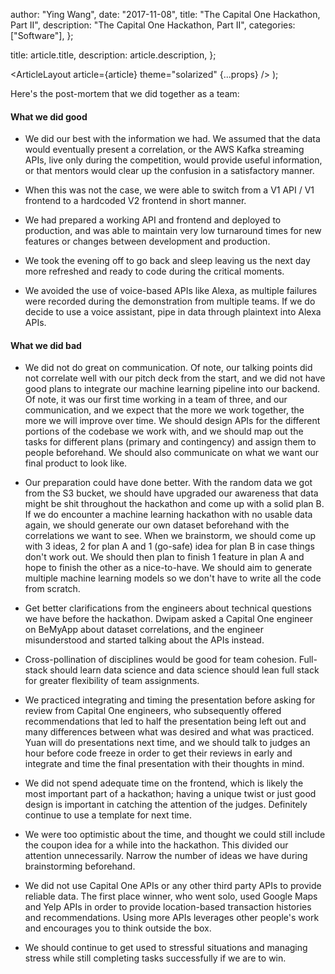 
  author: "Ying Wang",
  date: "2017-11-08",
  title: "The Capital One Hackathon, Part II",
  description: "The Capital One Hackathon, Part II",
  categories: ["Software"],
};

  title: article.title,
  description: article.description,
};

  <ArticleLayout article={article} theme="solarized" {...props} />
);

Here's the post-mortem that we did together as a team:

#### What we did good

- We did our best with the information we had. We assumed that the data would eventually present a correlation, or the AWS Kafka streaming APIs, live only during the competition, would provide useful information, or that mentors would clear up the confusion in a satisfactory manner.

- When this was not the case, we were able to switch from a V1 API / V1 frontend to a hardcoded V2 frontend in short manner.

- We had prepared a working API and frontend and deployed to production, and was able to maintain very low turnaround times for new features or changes between development and production.

- We took the evening off to go back and sleep leaving us the next day more refreshed and ready to code during the critical moments.

- We avoided the use of voice-based APIs like Alexa, as multiple failures were recorded during the demonstration from multiple teams. If we do decide to use a voice assistant, pipe in data through plaintext into Alexa APIs.

#### What we did bad

- We did not do great on communication. Of note, our talking points did not correlate well with our pitch deck from the start, and we did not have good plans to integrate our machine learning pipeline into our backend. Of note, it was our first time working in a team of three, and our communication, and we expect that the more we work together, the more we will improve over time. We should design APIs for the different portions of the codebase we work with, and we should map out the tasks for different plans (primary and contingency) and assign them to people beforehand. We should also communicate on what we want our final product to look like.

- Our preparation could have done better. With the random data we got from the S3 bucket, we should have upgraded our awareness that data might be shit throughout the hackathon and come up with a solid plan B. If we do encounter a machine learning hackathon with no usable data again, we should generate our own dataset beforehand with the correlations we want to see. When we brainstorm, we should come up with 3 ideas, 2 for plan A and 1 (go-safe) idea for plan B in case things don't work out. We should then plan to finish 1 feature in plan A and hope to finish the other as a nice-to-have. We should aim to generate multiple machine learning models so we don't have to write all the code from scratch.

- Get better clarifications from the engineers about technical questions we have before the hackathon. Dwipam asked a Capital One engineer on BeMyApp about dataset correlations, and the engineer misunderstood and started talking about the APIs instead.

- Cross-pollination of disciplines would be good for team cohesion. Full-stack should learn data science and data science should lean full stack for greater flexibility of team assignments.

- We practiced integrating and timing the presentation before asking for review from Capital One engineers, who subsequently offered recommendations that led to half the presentation being left out and many differences between what was desired and what was practiced. Yuan will do presentations next time, and we should talk to judges an hour before code freeze in order to get their reviews in early and integrate and time the final presentation with their thoughts in mind.

- We did not spend adequate time on the frontend, which is likely the most important part of a hackathon; having a unique twist or just good design is important in catching the attention of the judges. Definitely continue to use a template for next time.

- We were too optimistic about the time, and thought we could still include the coupon idea for a while into the hackathon. This divided our attention unnecessarily. Narrow the number of ideas we have during brainstorming beforehand.

- We did not use Capital One APIs or any other third party APIs to provide reliable data. The first place winner, who went solo, used Google Maps and Yelp APIs in order to provide location-based transaction histories and recommendations. Using more APIs leverages other people's work and encourages you to think outside the box.

- We should continue to get used to stressful situations and managing stress while still completing tasks successfully if we are to win.
